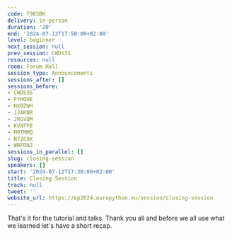 ```yaml
---
code: T98SBK
delivery: in-person
duration: '20'
end: '2024-07-12T17:50:00+02:00'
level: beginner
next_session: null
prev_session: CWDS3S
resources: null
room: Forum Hall
session_type: Announcements
sessions_after: []
sessions_before:
- CWDS3S
- FYHQUE
- HX9ZWH
- JJAKNR
- JRGVQM
- KVNTFE
- M9TMMQ
- N7ZC9X
- WBFDNJ
sessions_in_parallel: []
slug: closing-session
speakers: []
start: '2024-07-12T17:30:00+02:00'
title: Closing Session
track: null
tweet: ''
website_url: https://ep2024.europython.eu/session/closing-session
---
```


That's it for the tutorial and talks. Thank you all and before we all use what we learned let's have a short recap.
